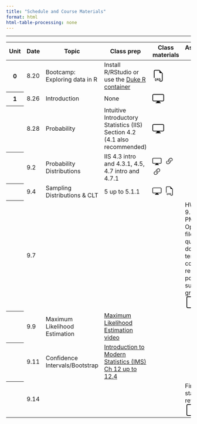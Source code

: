 ```yaml
---
title: "Schedule and Course Materials"
format: html
html-table-processing: none
---
```


```{=html}
<table class="table table-hover">
  <thead>
    <tr>
      <th scope="col">Unit</th>
      <th scope="col">Date</th>
      <th scope="col">Topic</th>
      <th scope="col">Class prep</th>
      <th scope="col">Class materials</th> 
      <th scope="col">Assignment due</th></tr><hr>
  </thead>
  <tbody>
    <tr>
      <th scope="row">0</th>
      <td>8.20</td>
      <td>Bootcamp: Exploring data in R</td>
      <td>Install R/RStudio or </br> use the <a href="https://cmgr.oit.duke.edu/containers" target="_blank">Duke R container</a></td>
      <td>
        <a href="materials/Unit0/_unit0.qmd" download>
<svg xmlns="http://www.w3.org/2000/svg" 
     width="32" height="32" 
     fill="currentColor" 
     class="bi bi-filetype-qmd" 
     viewBox="0 0 16 16">
  <!-- File shape -->
  <path fill-rule="evenodd" d="M14 4.5V14a2 2 0 0 1-2 2h-2v-1h2a1 1 0 0 0 1-1V4.5h-2A1.5 1.5 0 0 1 9.5 3V1H4a1 1 0 0 0-1 1v9H2V2a2 2 0 0 1 2-2h5.5z"/>
  
  <!-- Q -->
  <text x="3.2" y="15" font-size="4" font-family="monospace" font-weight="bold">Q</text>
  <!-- M -->
  <text x="6.0" y="15" font-size="4" font-family="monospace" font-weight="bold">M</text>
  <!-- D -->
  <text x="8.8" y="15" font-size="4" font-family="monospace" font-weight="bold">D</text>
</svg></a>
</td>
    </tr>
   <tr>
      <th scope="row">1</th>
      <td>8.26</td>
      <td>Introduction</td>
      <td>None</td>
      <td>
        <a href="materials/Unit1/Introduction/Introduction.qmd"  target="_blank">
<svg xmlns="http://www.w3.org/2000/svg" width="32" height="32" fill="currentColor" class="bi bi-display" viewBox="0 0 16 16">
  <path d="M0 4s0-2 2-2h12s2 0 2 2v6s0 2-2 2h-4q0 1 .25 1.5H11a.5.5 0 0 1 0 1H5a.5.5 0 0 1 0-1h.75Q6 13 6 12H2s-2 0-2-2zm1.398-.855a.76.76 0 0 0-.254.302A1.5 1.5 0 0 0 1 4.01V10c0 .325.078.502.145.602q.105.156.302.254a1.5 1.5 0 0 0 .538.143L2.01 11H14c.325 0 .502-.078.602-.145a.76.76 0 0 0 .254-.302 1.5 1.5 0 0 0 .143-.538L15 9.99V4c0-.325-.078-.502-.145-.602a.76.76 0 0 0-.302-.254A1.5 1.5 0 0 0 13.99 3H2c-.325 0-.502.078-.602.145"/>
</svg></a>
</td>
    </tr>
   <tr>
      <th scope="row"></th>
      <td>8.28</td>
      <td>Probability</td>
      <td>Intuitive Introductory Statistics (IIS) Section 4.2 </br> (4.1 also recommended)</td>
      <td>
                <a href="materials/Unit1/Probability/Probability.qmd"  target="_blank">
<svg xmlns="http://www.w3.org/2000/svg" width="32" height="32" fill="currentColor" class="bi bi-display" viewBox="0 0 16 16">
  <path d="M0 4s0-2 2-2h12s2 0 2 2v6s0 2-2 2h-4q0 1 .25 1.5H11a.5.5 0 0 1 0 1H5a.5.5 0 0 1 0-1h.75Q6 13 6 12H2s-2 0-2-2zm1.398-.855a.76.76 0 0 0-.254.302A1.5 1.5 0 0 0 1 4.01V10c0 .325.078.502.145.602q.105.156.302.254a1.5 1.5 0 0 0 .538.143L2.01 11H14c.325 0 .502-.078.602-.145a.76.76 0 0 0 .254-.302 1.5 1.5 0 0 0 .143-.538L15 9.99V4c0-.325-.078-.502-.145-.602a.76.76 0 0 0-.302-.254A1.5 1.5 0 0 0 13.99 3H2c-.325 0-.502.078-.602.145"/>
</svg></a>
</td>
    </tr>
   <tr>
      <th scope="row"></th>
      <td>9.2</td>
      <td>Probability Distributions</td>
      <td>IIS 4.3 intro and 4.3.1, 4.5, 4.7 intro and 4.7.1</td>
      <td>
                <a href="materials/Unit1/Distributions/Distributions.qmd"  target="_blank">
<svg xmlns="http://www.w3.org/2000/svg" width="25" height="25" fill="currentColor" class="bi bi-display" viewBox="0 0 16 16">
  <path d="M0 4s0-2 2-2h12s2 0 2 2v6s0 2-2 2h-4q0 1 .25 1.5H11a.5.5 0 0 1 0 1H5a.5.5 0 0 1 0-1h.75Q6 13 6 12H2s-2 0-2-2zm1.398-.855a.76.76 0 0 0-.254.302A1.5 1.5 0 0 0 1 4.01V10c0 .325.078.502.145.602q.105.156.302.254a1.5 1.5 0 0 0 .538.143L2.01 11H14c.325 0 .502-.078.602-.145a.76.76 0 0 0 .254-.302 1.5 1.5 0 0 0 .143-.538L15 9.99V4c0-.325-.078-.502-.145-.602a.76.76 0 0 0-.302-.254A1.5 1.5 0 0 0 13.99 3H2c-.325 0-.502.078-.602.145"/>
</svg></a>&nbsp;
                <a href="https://duke.box.com/s/esazheg7bb4iczrqssouicjqx024vxx8"  target="_blank">
<svg xmlns="http://www.w3.org/2000/svg" width="25" height="25" fill="currentColor" class="bi bi-link-45deg" viewBox="0 0 16 16">
  <path d="M4.715 6.542 3.343 7.914a3 3 0 1 0 4.243 4.243l1.828-1.829A3 3 0 0 0 8.586 5.5L8 6.086a1 1 0 0 0-.154.199 2 2 0 0 1 .861 3.337L6.88 11.45a2 2 0 1 1-2.83-2.83l.793-.792a4 4 0 0 1-.128-1.287z"/>
  <path d="M6.586 4.672A3 3 0 0 0 7.414 9.5l.775-.776a2 2 0 0 1-.896-3.346L9.12 3.55a2 2 0 1 1 2.83 2.83l-.793.792c.112.42.155.855.128 1.287l1.372-1.372a3 3 0 1 0-4.243-4.243z"/>
</svg></a>&nbsp;
                <a href="https://docs.google.com/presentation/d/13C32G2ci6cicOZlKZCKrUhF1UZKv8OWWvbCDm0Zkb10/edit?usp=sharing"  target="_blank">
<svg xmlns="http://www.w3.org/2000/svg" width="25" height="25" fill="currentColor" class="bi bi-link-45deg" viewBox="0 0 16 16">
  <path d="M4.715 6.542 3.343 7.914a3 3 0 1 0 4.243 4.243l1.828-1.829A3 3 0 0 0 8.586 5.5L8 6.086a1 1 0 0 0-.154.199 2 2 0 0 1 .861 3.337L6.88 11.45a2 2 0 1 1-2.83-2.83l.793-.792a4 4 0 0 1-.128-1.287z"/>
  <path d="M6.586 4.672A3 3 0 0 0 7.414 9.5l.775-.776a2 2 0 0 1-.896-3.346L9.12 3.55a2 2 0 1 1 2.83 2.83l-.793.792c.112.42.155.855.128 1.287l1.372-1.372a3 3 0 1 0-4.243-4.243z"/>
</svg></a>&nbsp;&nbsp;&nbsp;&nbsp;
</td>
    </tr>
   <tr>
      <th scope="row"></th>
      <td>9.4</td>
      <td>Sampling Distributions & CLT</td>
      <td>5 up to 5.1.1</td>
      <td>
         <a href="materials/Unit1/Distributions/SamplingDistributions.qmd"  target="_blank">
<svg xmlns="http://www.w3.org/2000/svg" width="25" height="25" fill="currentColor" class="bi bi-display" viewBox="0 0 16 16">
  <path d="M0 4s0-2 2-2h12s2 0 2 2v6s0 2-2 2h-4q0 1 .25 1.5H11a.5.5 0 0 1 0 1H5a.5.5 0 0 1 0-1h.75Q6 13 6 12H2s-2 0-2-2zm1.398-.855a.76.76 0 0 0-.254.302A1.5 1.5 0 0 0 1 4.01V10c0 .325.078.502.145.602q.105.156.302.254a1.5 1.5 0 0 0 .538.143L2.01 11H14c.325 0 .502-.078.602-.145a.76.76 0 0 0 .254-.302 1.5 1.5 0 0 0 .143-.538L15 9.99V4c0-.325-.078-.502-.145-.602a.76.76 0 0 0-.302-.254A1.5 1.5 0 0 0 13.99 3H2c-.325 0-.502.078-.602.145"/>
</svg></a>&nbsp;
<a href="materials/Unit1/Distributions/_SimulatingtheCLT.qmd" download>
<svg xmlns="http://www.w3.org/2000/svg" 
     width="25" height="25" 
     fill="currentColor" 
     class="bi bi-filetype-qmd" 
     viewBox="0 0 16 16">
  <!-- File shape -->
  <path fill-rule="evenodd" d="M14 4.5V14a2 2 0 0 1-2 2h-2v-1h2a1 1 0 0 0 1-1V4.5h-2A1.5 1.5 0 0 1 9.5 3V1H4a1 1 0 0 0-1 1v9H2V2a2 2 0 0 1 2-2h5.5z"/>
  
  <!-- Q -->
  <text x="3.2" y="15" font-size="4" font-family="monospace" font-weight="bold">Q</text>
  <!-- M -->
  <text x="6.0" y="15" font-size="4" font-family="monospace" font-weight="bold">M</text>
  <!-- D -->
  <text x="8.8" y="15" font-size="4" font-family="monospace" font-weight="bold">D</text>
</svg></a>
</td>
    </tr>
   <tr>
      <th scope="row"></th>
      <td>9.7</td>
      <td></td>
      <td></td>
      <td></td>
      <td> HW1 due 9.7 11:59 PM </br> Open the file to view questions, download template to complete, render to pdf and submit on gradescope </br>
        <a href="materials/Homework/HW1.qmd"  target="_blank">
<svg xmlns="http://www.w3.org/2000/svg" width="32" height="32" fill="currentColor" class="bi bi-file-earmark" viewBox="0 0 16 16">
  <path d="M14 4.5V14a2 2 0 0 1-2 2H4a2 2 0 0 1-2-2V2a2 2 0 0 1 2-2h5.5zm-3 0A1.5 1.5 0 0 1 9.5 3V1H4a1 1 0 0 0-1 1v12a1 1 0 0 0 1 1h8a1 1 0 0 0 1-1V4.5z"/>
</svg></a>&nbsp;&nbsp;&nbsp;&nbsp;
<a href="materials/Homework/_HW1_template.qmd" download>
<svg xmlns="http://www.w3.org/2000/svg" 
     width="32" height="32" 
     fill="currentColor" 
     class="bi bi-filetype-qmd" 
     viewBox="0 0 16 16">
  <!-- File shape -->
  <path fill-rule="evenodd" d="M14 4.5V14a2 2 0 0 1-2 2h-2v-1h2a1 1 0 0 0 1-1V4.5h-2A1.5 1.5 0 0 1 9.5 3V1H4a1 1 0 0 0-1 1v9H2V2a2 2 0 0 1 2-2h5.5z"/>
  
  <!-- Q -->
  <text x="3.2" y="15" font-size="4" font-family="monospace" font-weight="bold">Q</text>
  <!-- M -->
  <text x="6.0" y="15" font-size="4" font-family="monospace" font-weight="bold">M</text>
  <!-- D -->
  <text x="8.8" y="15" font-size="4" font-family="monospace" font-weight="bold">D</text>
</svg></a>
</td>
    </tr>
   <tr>
      <th scope="row"></th>
      <td>9.9</td>
      <td>Maximum Likelihood Estimation</td>
      <td>
        <a href="https://www.youtube.com/watch?v=XepXtl9YKwc"  target="_blank">Maximum Likelihood Estimation video </a>
      </td>
      <td></td>
      <td> 
</td>
    </tr>
   <tr>
      <th scope="row"></th>
      <td>9.11</td>
      <td>Confidence Intervals/Bootstrap</td>
      <td>
        <a href="https://openintro-ims.netlify.app/foundations-bootstrapping"  target="_blank">Introduction to Modern Statistics (IMS) Ch 12 up to 12.4 </a>
      </td>
      <td></td>
      <td> 
</td>
    </tr>
   <tr>
      <th scope="row"></th>
      <td>9.14</td>
      <td></td>
            <td></td>
      <td> 
</td>
      <td> First statistics reflection
        <a href="materials/Homework/reflections.qmd"  target="_blank"><svg xmlns="http://www.w3.org/2000/svg" width="32" height="32" fill="currentColor" class="bi bi-file-earmark" viewBox="0 0 16 16">
  <path d="M14 4.5V14a2 2 0 0 1-2 2H4a2 2 0 0 1-2-2V2a2 2 0 0 1 2-2h5.5zm-3 0A1.5 1.5 0 0 1 9.5 3V1H4a1 1 0 0 0-1 1v12a1 1 0 0 0 1 1h8a1 1 0 0 0 1-1V4.5z"/>
</svg></a>
      </td>
    </tr>
  </tbody>
</table>
```
